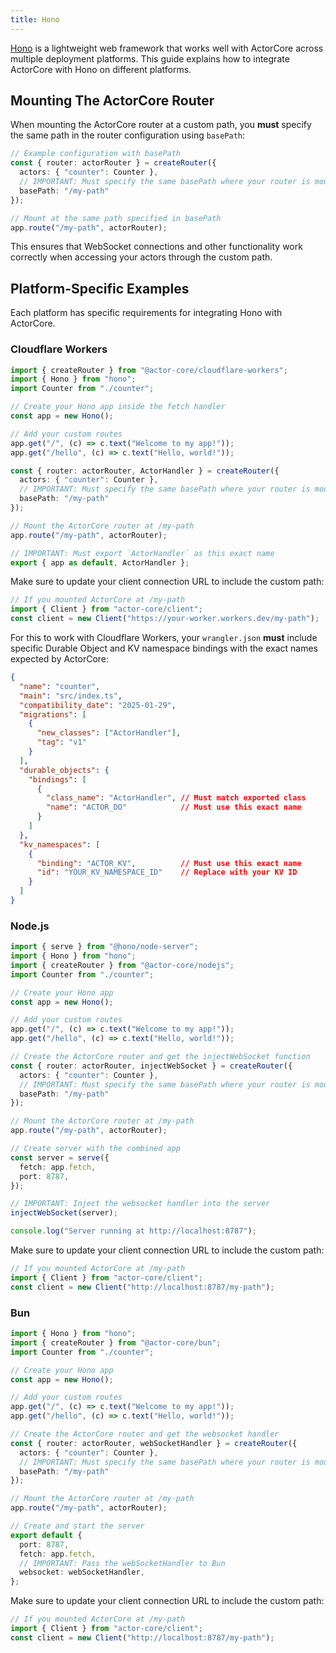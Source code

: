 ```yaml
---
title: Hono
---
```


[Hono](https://hono.dev/) is a lightweight web framework that works well with ActorCore across multiple deployment platforms. This guide explains how to integrate ActorCore with Hono on different platforms.

## Mounting The ActorCore Router

When mounting the ActorCore router at a custom path, you **must** specify the same path in the router configuration using `basePath`:

```typescript
// Example configuration with basePath
const { router: actorRouter } = createRouter({
  actors: { "counter": Counter },
  // IMPORTANT: Must specify the same basePath where your router is mounted
  basePath: "/my-path"
});

// Mount at the same path specified in basePath
app.route("/my-path", actorRouter);
```

This ensures that WebSocket connections and other functionality work correctly when accessing your actors through the custom path.

## Platform-Specific Examples

Each platform has specific requirements for integrating Hono with ActorCore.

### Cloudflare Workers

```typescript
import { createRouter } from "@actor-core/cloudflare-workers";
import { Hono } from "hono";
import Counter from "./counter";

// Create your Hono app inside the fetch handler
const app = new Hono();

// Add your custom routes
app.get("/", (c) => c.text("Welcome to my app!"));
app.get("/hello", (c) => c.text("Hello, world!"));

const { router: actorRouter, ActorHandler } = createRouter({
  actors: { "counter": Counter },
  // IMPORTANT: Must specify the same basePath where your router is mounted
  basePath: "/my-path"
});

// Mount the ActorCore router at /my-path
app.route("/my-path", actorRouter);

// IMPORTANT: Must export `ActorHandler` as this exact name
export { app as default, ActorHandler };
```

Make sure to update your client connection URL to include the custom path:

```typescript
// If you mounted ActorCore at /my-path
import { Client } from "actor-core/client";
const client = new Client("https://your-worker.workers.dev/my-path");
```

For this to work with Cloudflare Workers, your `wrangler.json` **must** include specific Durable Object and KV namespace bindings with the exact names expected by ActorCore:

```json
{
  "name": "counter",
  "main": "src/index.ts",
  "compatibility_date": "2025-01-29",
  "migrations": [
    {
      "new_classes": ["ActorHandler"],
      "tag": "v1"
    }
  ],
  "durable_objects": {
    "bindings": [
      {
        "class_name": "ActorHandler", // Must match exported class
        "name": "ACTOR_DO"            // Must use this exact name
      }
    ]
  },
  "kv_namespaces": [
    {
      "binding": "ACTOR_KV",          // Must use this exact name
      "id": "YOUR_KV_NAMESPACE_ID"    // Replace with your KV ID
    }
  ]
}
```


### Node.js

```typescript
import { serve } from "@hono/node-server";
import { Hono } from "hono";
import { createRouter } from "@actor-core/nodejs";
import Counter from "./counter";

// Create your Hono app
const app = new Hono();

// Add your custom routes
app.get("/", (c) => c.text("Welcome to my app!"));
app.get("/hello", (c) => c.text("Hello, world!"));

// Create the ActorCore router and get the injectWebSocket function
const { router: actorRouter, injectWebSocket } = createRouter({
  actors: { "counter": Counter },
  // IMPORTANT: Must specify the same basePath where your router is mounted
  basePath: "/my-path"
});

// Mount the ActorCore router at /my-path
app.route("/my-path", actorRouter);

// Create server with the combined app
const server = serve({
  fetch: app.fetch,
  port: 8787,
});

// IMPORTANT: Inject the websocket handler into the server
injectWebSocket(server);

console.log("Server running at http://localhost:8787");
```

Make sure to update your client connection URL to include the custom path:

```typescript
// If you mounted ActorCore at /my-path
import { Client } from "actor-core/client";
const client = new Client("http://localhost:8787/my-path");
```

### Bun

```typescript
import { Hono } from "hono";
import { createRouter } from "@actor-core/bun";
import Counter from "./counter";

// Create your Hono app
const app = new Hono();

// Add your custom routes
app.get("/", (c) => c.text("Welcome to my app!"));
app.get("/hello", (c) => c.text("Hello, world!"));

// Create the ActorCore router and get the websocket handler
const { router: actorRouter, webSocketHandler } = createRouter({
  actors: { "counter": Counter },
  // IMPORTANT: Must specify the same basePath where your router is mounted
  basePath: "/my-path"
});

// Mount the ActorCore router at /my-path
app.route("/my-path", actorRouter);

// Create and start the server
export default {
  port: 8787,
  fetch: app.fetch,
  // IMPORTANT: Pass the webSocketHandler to Bun
  websocket: webSocketHandler,
};
```

Make sure to update your client connection URL to include the custom path:

```typescript
// If you mounted ActorCore at /my-path
import { Client } from "actor-core/client";
const client = new Client("http://localhost:8787/my-path");
```

